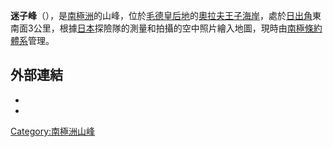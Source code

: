 {{coord|68|8|S|42|42|E|source:GNIS|display=title}}

'''迷子峰'''（{{lang-en|Maigo Peak}}），是[[南極洲|南極洲]]的山峰，位於[[毛德皇后地|毛德皇后地]]的[[奧拉夫王子海岸|奧拉夫王子海岸]]，處於[[日出角|日出角]]東南面3公里，根據[[日本|日本]]探險隊的測量和拍攝的空中照片繪入地圖，現時由[[南極條約體系|南極條約體系]]管理。

==外部連結==
*{{cite gnis | type = antarid | id = 9296| name = Maigo Peak | accessdate = 2013-07-29}}
*{{usgs-gazetteer|id=9296}}

{{Antarctica-geo-stub}}
[[Category:南極洲山峰|Category:南極洲山峰]]